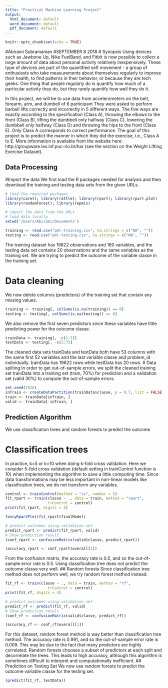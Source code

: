 ---
title: "Practical Machine Learning Project"
output:
  html_document: default
  word_document: default
  pdf_document: default
---

```{r setup, include=FALSE}
knitr::opts_chunk$set(echo = TRUE)
```
#Abirami Subramanian
#SEPTEMBER 8  2018
# Synopsis
Using devices such as Jawbone Up, Nike FuelBand, and Fitbit is now possible to collect a large amount of data about personal activity relatively inexpensively. These type of devices are part of the quantified self movement - a group of enthusiasts who take measurements about themselves regularly to improve their health, to find patterns in their behavior, or because they are tech geeks. One thing that people regularly do is quantify how much of a particular activity they do, but they rarely quantify how well they do it.

In this project, we will be to use data from accelerometers on the belt, forearm, arm, and dumbell of 6 participant They were asked to perform barbell lifts correctly and incorrectly in 5 different ways. The five ways are exactly according to the specification (Class A), throwing the elbows to the front (Class B), lifting the dumbbell only halfway (Class C), lowering the dumbbell only halfway (Class D) and throwing the hips to the front (Class E). Only Class A corresponds to correct performance. The goal of this project is to predict the manner in which they did the exercise, i.e., Class A to E. More information is available from the website here: http://groupware.les.inf.puc-rio.br/har (see the section on the Weight Lifting Exercise Dataset).

## Data Processing
#Import the data
We first load the R packages needed for analysis and then download the training and testing data sets from the given URLs.

```{r library load,echo=TRUE}
# load the required packages
library(caret); library(rattle); library(rpart); library(rpart.plot)
library(randomForest); library(repmis)
```
```{r load,echo=TRUE}
# import the data from the URLs
# load data locally
setwd('/Users/Abirami/Documents')

training <- read.csv("pml-training.csv", na.strings = c("NA", ""))
testing <- read.csv("pml-testing.csv", na.strings = c("NA", ""))
```

The training dataset has 19622 observations and 160 variables, and the testing data set contains 20 observations and the same variables as the training set. We are trying to predict the outcome of the variable classe in the training set.

# Data cleaning
We now delete columns (predictors) of the training set that contain any missing values.
```{r Clean data, echo=TRUE}
training <- training[, colSums(is.na(training)) == 0]
testing <- testing[, colSums(is.na(testing)) == 0]
```
We also remove the first seven predictors since these variables have little predicting power for the outcome classe.
```{r remove, echo=TRUE}
trainData <- training[, -c(1:7)]
testData <- testing[, -c(1:7)]
```
The cleaned data sets trainData and testData both have 53 columns with the same first 52 variables and the last variable classe and problem_id individually. trainData has 19622 rows while testData has 20 rows.
# Data spliting
In order to get out-of-sample errors, we split the cleaned training set trainData into a training set (train, 70%) for prediction and a validation set (valid 30%) to compute the out-of-sample errors.
```{r theoritical mean, echo=TRUE}
set.seed(7826) 
inTrain <- createDataPartition(trainData$classe, p = 0.7, list = FALSE)
train <- trainData[inTrain, ]
valid <- trainData[-inTrain, ]
```
## Prediction Algorithm
We use classification trees and random forests to predict the outcome.

# Classification trees
In practice, k=5 or k=10 when doing k-fold cross validation. Here we consider 5-fold cross validation (default setting in trainControl function is 10) when implementing the algorithm to save a little computing time. Since data transformations may be less important in non-linear models like classification trees, we do not transform any variables.
```{r classification, echo=TRUE}
control <- trainControl(method = "cv", number = 5)
fit_rpart <- train(classe ~ ., data = train, method = "rpart", 
                   trControl = control)
print(fit_rpart, digits = 4)
```
```{r plot, echo=TRUE}
fancyRpartPlot(fit_rpart$finalModel)
```
```{r predict, echo=TRUE}
# predict outcomes using validation set
predict_rpart <- predict(fit_rpart, valid)
# Show prediction result
(conf_rpart <- confusionMatrix(valid$classe, predict_rpart))
```
```{r accuracy, echo=TRUE}
(accuracy_rpart <- conf_rpart$overall[1])
```
From the confusion matrix, the accuracy rate is 0.5, and so the out-of-sample error rate is 0.5. Using classification tree does not predict the outcome classe very well.
## Random forests
Since classification tree method does not perform well, we try random forest method instead.
```{r fit1, echo=TRUE}
fit_rf <- train(classe ~ ., data = train, method = "rf", 
                   trControl = control)
print(fit_rf, digits = 4)
```
```{r predict outcome, echo=TRUE}
# predict outcomes using validation set
predict_rf <- predict(fit_rf, valid)
# Show prediction result
(conf_rf <- confusionMatrix(valid$classe, predict_rf))
```
```{r accuracyrf1, echo=TRUE}
(accuracy_rf <- conf_rf$overall[1]) 
```
For this dataset, random forest method is way better than classification tree method. The accuracy rate is 0.991, and so the out-of-sample error rate is 0.009. This may be due to the fact that many predictors are highly correlated. Random forests chooses a subset of predictors at each split and decorrelate the trees. This leads to high accuracy, although this algorithm is sometimes difficult to interpret and computationally inefficient.
## Prediction on Testing Set
We now use random forests to predict the outcome variable classe for the testing set.
```{r accuracyrf, echo=TRUE}
(predict(fit_rf, testData))
```